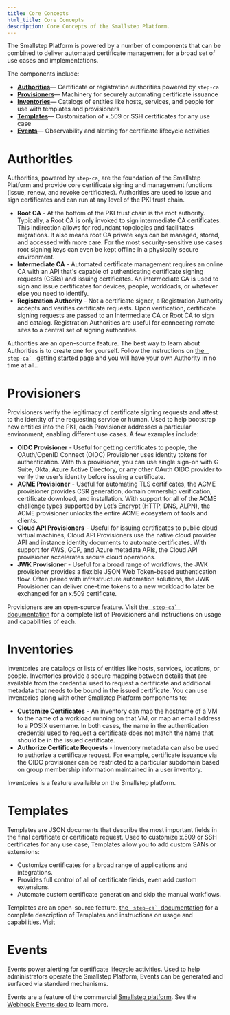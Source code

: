 ```yaml
---
title: Core Concepts
html_title: Core Concepts
description: Core Concepts of the Smallstep Platform.
---
```


The Smallstep Platform is powered by a number of components that can be combined to deliver automated certificate management for a broad set of use cases and implementations. 

The components include:

- **[Authorities]()**— Certificate or registration authorities powered by `step-ca`
- **[Provisioners]()**— Machinery for securely automating certificate issuance
- **[Inventories]()**— Catalogs of entities like hosts, services, and people for use with templates and provisioners
- **[Templates]()**— Customization of x.509 or SSH certificates for any use case
- **[Events]()**— Observability and alerting for certificate lifecycle activities


# Authorities

Authorities, powered by `step-ca`, are the foundation of the Smallstep Platform and provide core certificate signing and management functions (issue, renew, and revoke certificates). 
Authorities are used to issue and sign certificates and can run at any level of the PKI trust chain.

- **Root CA** - At the bottom of the PKI trust chain is the root authority. 
Typically, a Root CA is only invoked to sign intermediate CA certificates. 
This indirection allows for redundant topologies and facilitates migrations. 
It also means root CA private keys can be managed, stored, and accessed with more care. 
For the most security-sensitive use cases root signing keys can even be kept offline in a physically secure environment.
- **Intermediate CA** - Automated certificate management requires an online CA with an API that's capable of authenticating certificate signing requests (CSRs) and issuing certificates. 
An intermediate CA is used to sign and issue certificates for devices, people, workloads, or whatever else you need to identify.
- **Registration Authority** - Not a certificate signer, a Registration Authority accepts and verifies certificate requests. 
Upon verification, certificate signing requests are passed to an Intermediate CA or Root CA to sign and catalog. 
Registration Authorities are useful for connecting remote sites to a central set of signing authorities.

<Alert severity="info">
  <div>
    Authorities are an open-source feature. The best way to learn about Authorities is to create one for yourself. 
    Follow the instructions on <a href="https://smallstep.com/docs/step-ca/getting-started/"> the <code> step-ca` </code> getting started page</a> and you will have your own Authority in no time at all..
  </div>
</Alert>


# Provisioners

Provisioners verify the legitimacy of certificate signing requests and attest to the identity of the requesting service or human.
Used to help bootstrap new entities into the PKI, 
each Provisioner addresses a particular environment, enabling different use cases. 
A few examples include:

- **OIDC Provisioner** - Useful for getting certificates to people, 
the OAuth/OpenID Connect (OIDC) Provisioner uses identity tokens for authentication. 
With this provisioner, you can use single sign-on with G Suite, Okta, Azure Active Directory, or any other OAuth OIDC provider 
to verify the user's identity before issuing a certificate.
- **ACME Provisioner** - Useful for automating TLS certificates, 
the ACME provisioner provides CSR generation, domain ownership verification, certificate download, and installation. 
With support for all of the ACME challenge types supported by Let’s Encrypt (HTTP, DNS, ALPN), 
the ACME provisioner unlocks the entire ACME ecosystem of tools and clients.
- **Cloud API Provisioners** - Useful for issuing certificates to public cloud virtual machines, 
Cloud API Provisioners use the native cloud provider API and instance identity documents to automate certificates. 
With support for AWS, GCP, and Azure metadata APIs, the Cloud API provisioner accelerates secure cloud operations.
- **JWK Provisioner** - Useful for a broad range of workflows, the JWK provisioner provides a flexible JSON Web Token-based authentication flow. 
Often paired with infrastructure automation solutions, the JWK Provisioner can deliver one-time tokens to a new workload to later be exchanged for an x.509 certificate.

<Alert severity="info">
  <div>
    Provisioners are an open-source feature. Visit  <a href="https://smallstep.com/docs/step-ca/certificate-authority-core-concepts#provisioners"> the <code> step-ca` </code> documentation</a> for a complete list of Provisioners and instructions on usage and capabilities of each.
  </div>
</Alert>


# Inventories

Inventories are catalogs or lists of entities like hosts, services, locations, or people. 
Inventories provide a secure mapping between details that are available from the credential used to request a certificate 
and additional metadata that needs to be bound in the issued certificate. 
You can use Inventories along with other Smallstep Platform components to:

- **Customize Certificates** - An inventory can map the hostname of a VM to the name of a workload running on that VM, or map an email address to a POSIX username. 
In both cases, the name in the authentication credential used to request a certificate does not match the name that should be in the issued certificate.
- **Authorize Certificate Requests** - Inventory metadata can also be used to authorize a certificate request. For example, certificate issuance via the OIDC provisioner can be restricted to a particular subdomain based on group membership information maintained in a user inventory.

<Alert severity="info">
  <div>
    Inventories is a feature availaible on the Smallstep platform.
  </div>
</Alert>

# Templates

Templates are JSON documents that describe the most important fields in the final certificate or certificate request. 
Used to customize x.509 or SSH certificates for any use case, 
Templates allow you to add custom SANs or extensions:

- Customize certificates for a broad range of applications and integrations.
- Provides full control of all of certificate fields, even add custom extensions.
- Automate custom certificate generation and skip the manual workflows.

<Alert severity="info">
  <div>
    Templates are an open-source feature. <a href="https://smallstep.com/docs/step-ca/templates"> the <code> step-ca` </code>documentation</a> for a complete description of Templates and instructions on usage and capabilities.
    Visit
  </div>
</Alert>


# Events

Events power alerting for certificate lifecycle activities. 
Used to help administrators operate the Smallstep Platform, 
Events can be generated and surfaced via standard mechanisms. 

<Alert severity="info">
  <div>
    Events are a feature of the commercial <a href="https://smallstep.com/app">Smallstep platform</a>. See the <a href="">Webhook Events doc </a> to learn more. 
  </div>
</Alert>


